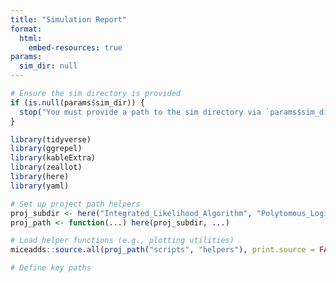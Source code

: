 ```yaml
---
title: "Simulation Report"
format: 
  html:
    embed-resources: true
params:
  sim_dir: null
---
```


```r
# Ensure the sim directory is provided
if (is.null(params$sim_dir)) {
  stop("You must provide a path to the sim directory via `params$sim_dir`.")
}

library(tidyverse)
library(ggrepel)
library(kableExtra)
library(zeallot)
library(here)
library(yaml)

# Set up project path helpers
proj_subdir <- here("Integrated_Likelihood_Algorithm", "Polytomous_Logistic_Regression")
proj_path <- function(...) here(proj_subdir, ...)

# Load helper functions (e.g., plotting utilities)
miceadds::source.all(proj_path("scripts", "helpers"), print.source = FALSE)

# Define key paths
```
